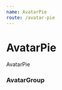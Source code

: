 ```yaml
---
name: AvatarPie
route: /avatar-pie
---
```


# AvatarPie

AvatarPie


### AvatarGroup

<Playground>
    <AvatarPie
        avatars={[
            {name:"Natasha Special"},
            {src:"https://www.gravatar.com/avatar/205e460b479e2e5b48aec07710c08d50", name:"Natasha Special"},
            {name:"John Special"},
        ]}
        size="xs"
    />
    <AvatarPie
        avatars={[
            {src:"https://www.gravatar.com/avatar/205e460b479e2e5b48aec07710c08d50", name:"Natasha Special"},
            {name:"Natasha Special"},
            {name:"John Special"},
        ]}
        size="xs"
    />
    <AvatarPie
        avatars={[
            {name:"Natasha Special"},
            {src:"https://www.gravatar.com/avatar/205e460b479e2e5b48aec07710c08d50", name:"Natasha Special"},
            {name:"John Special"},
        ]}
        size="sm"
    />
    <AvatarPie
        avatars={[
            {src:"https://www.gravatar.com/avatar/205e460b479e2e5b48aec07710c08d50", name:"Natasha Special"},
            {name:"Natasha Special"},
            {name:"John Special"},
        ]}
        size="sm"
    />
    <AvatarPie
        avatars={[
            {name:"Natasha Special"},
            {src:"https://www.gravatar.com/avatar/205e460b479e2e5b48aec07710c08d50", name:"Natasha Special"},
            {name:"John Special"},
        ]}
        size="md"
    />
    <AvatarPie
        avatars={[
            {src:"https://www.gravatar.com/avatar/205e460b479e2e5b48aec07710c08d50", name:"Natasha Special"},
            {name:"Natasha Special"},
            {name:"John Special"},
        ]}
        size="md"
    />
    <AvatarPie
        avatars={[
            {name:"Natasha Special"},
            {src:"https://www.gravatar.com/avatar/205e460b479e2e5b48aec07710c08d50", name:"Natasha Special"},
            {name:"John Special"},
        ]}
        size="lg"
    />
    <AvatarPie
        avatars={[
            {src:"https://www.gravatar.com/avatar/205e460b479e2e5b48aec07710c08d50", name:"Natasha Special"},
            {name:"Natasha Special"},
            {name:"John Special"},
        ]}
        size="lg"
    />
    <AvatarPie
        avatars={[
            {name:"Natasha Special"},
            {src:"https://www.gravatar.com/avatar/205e460b479e2e5b48aec07710c08d50", name:"Natasha Special"},
            {name:"John Special"},
        ]}
        size="xl"
    />
    <AvatarPie
        avatars={[
            {src:"https://www.gravatar.com/avatar/205e460b479e2e5b48aec07710c08d50", name:"Natasha Special"},
            {name:"Natasha Special"},
            {name:"John Special"},
        ]}
        size="xl"
    />
</Playground>
